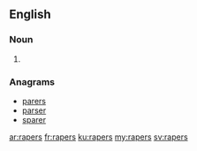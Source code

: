 ==English==

===Noun===
{{head|en|plural}}

# {{plural of|raper|lang=en|nocat=1}}

===Anagrams===
* [[parers#English|parers]]
* [[parser#English|parser]]
* [[sparer#English|sparer]]

[[ar:rapers]]
[[fr:rapers]]
[[ku:rapers]]
[[my:rapers]]
[[sv:rapers]]